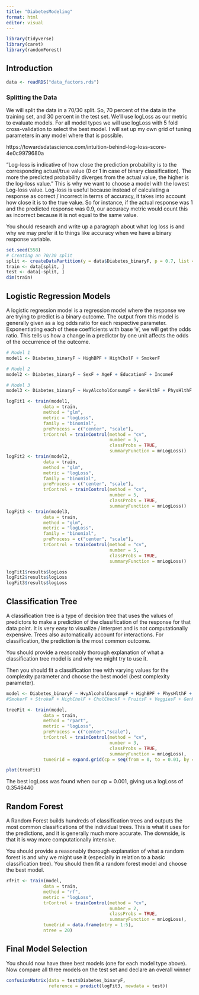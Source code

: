 ```yaml
---
title: "DiabetesModeling"
format: html
editor: visual
---
```


```r
library(tidyverse)
library(caret)
library(randomForest)
```

## Introduction

```r
data <- readRDS("data_factors.rds")
```

### Splitting the Data

We will split the data in a 70/30 split. So, 70 percent of the data in the training set, and 30 percent in the test set. We’ll use logLoss as our metric to evaluate models. For all model types we will use logLoss with 5 fold cross-validation to select the best model. I will set up my own grid of tuning parameters in any model where that is possible.

https://towardsdatascience.com/intuition-behind-log-loss-score-4e0c9979680a

"Log-loss is indicative of how close the prediction probability is to the corresponding actual/true value (0 or 1 in case of binary classification). The more the predicted probability diverges from the actual value, the higher is the log-loss value." This is why we want to choose a model with the lowest Log-loss value. Log-loss is useful because instead of calculating a response as correct / incorrect in terms of accuracy, it takes into account how close it is to the true value. So for instance, if the actual response was 1 and the predicted response was 0.9, our accuracy metric would count this as incorrect because it is not equal to the same value. 



You should research and write up a paragraph about what log loss is and why we may prefer it to things like accuracy when we have a binary response variable.

```r
set.seed(558)
# Creating an 70/30 split
split <- createDataPartition(y = data$Diabetes_binaryF, p = 0.7, list = FALSE)
train <- data[split, ]
test <- data[-split, ]
dim(train)
```

## Logistic Regression Models

A logistic regression model is a regression model where the response we are trying to predict is a binary outcome. The output from this model is generally given as a log odds ratio for each respective parameter. Exponentiating each of these coefficients with base 'e', we will get the odds ratio. This tells us how a change in a predictor by one unit affects the odds of the occurrence of the outcome.


```r
# Model 1
model1 <- Diabetes_binaryF ~ HighBPF + HighCholF + SmokerF

# Model 2
model2 <- Diabetes_binaryF ~ SexF + AgeF + EducationF + IncomeF

# Model 3
model3 <- Diabetes_binaryF ~ HvyAlcoholConsumpF + GenHlthF + PhysHlthF + MentHlthF + SmokerF + HighCholF
```

```r
logFit1 <- train(model1, 
              data = train,
              method = "glm",
              metric = "logLoss",
              family = "binomial",
              preProcess = c("center", "scale"),
              trControl = trainControl(method = "cv", 
                                       number = 5,
                                       classProbs = TRUE,
                                       summaryFunction = mnLogLoss))
logFit2 <- train(model2, 
              data = train,
              method = "glm",
              metric = "logLoss",
              family = "binomial",
              preProcess = c("center", "scale"),
              trControl = trainControl(method = "cv", 
                                       number = 5,
                                       classProbs = TRUE,
                                       summaryFunction = mnLogLoss))
logFit3 <- train(model3, 
              data = train,
              method = "glm",
              metric = "logLoss",
              family = "binomial",
              preProcess = c("center", "scale"),
              trControl = trainControl(method = "cv", 
                                       number = 5,
                                       classProbs = TRUE,
                                       summaryFunction = mnLogLoss))
```

```r
logFit1$results$logLoss
logFit2$results$logLoss
logFit3$results$logLoss
```

## Classification Tree
A classification tree is a type of decision tree that uses the values of predictors to make a prediction of the classification of the response for that data point. It is very easy to visualize / interpret and is not computationally expensive. Trees also automatically account for interactions. For classification, the prediction is the most common outcome.

You should provide a reasonably thorough explanation of what a classification tree model is and why we might try to use it. 

Then you should fit a classification tree with varying values for the complexity parameter and choose the best model (best complexity parameter).

```r
model <- Diabetes_binaryF ~ HvyAlcoholConsumpF + HighBPF + PhysHlthF + MentHlthF + SexF + AgeF + IncomeF + EducationF + BMI 
#SmokerF + StrokeF + HighCholF + CholCheckF + FruitsF + VeggiesF + GenHlthF
```



```r
treeFit <- train(model, 
              data = train,
              method = "rpart",
              metric = "logLoss",
              preProcess = c("center","scale"),
              trControl = trainControl(method = "cv", 
                                       number = 3,
                                       classProbs = TRUE,
                                       summaryFunction = mnLogLoss),
              tuneGrid = expand.grid(cp = seq(from = 0, to = 0.01, by = 0.001)))

```


```r
plot(treeFit)
```
The best logLoss was found when our cp = 0.001, giving us a logLoss of 0.3546440



## Random Forest
A Random Forest builds hundreds of classification trees and outputs the most common classifications of the individual trees. This is what it uses for the predictions, and it is generally much more accurate. The downside, is that it is way more computationally intensive. 

You should provide a reasonably thorough explanation of what a random forest is and why we might use it (especially in relation to a basic classification tree). You should then fit a random forest model and choose the best model.
```r
rfFit <- train(model, 
              data = train,
              method = "rf",
              metric = "logLoss",
              trControl = trainControl(method = "cv", 
                                       number = 2,
                                       classProbs = TRUE,
                                       summaryFunction = mnLogLoss),
              tuneGrid = data.frame(mtry = 1:5),
              ntree = 20)
```

## Final Model Selection

You should now have three best models (one for each model type above). Now compare all three models on the test set and declare an overall winner
```r
confusionMatrix(data = test$Diabetes_binaryF, 
                reference = predict(logFit3, newdata = test))
```

